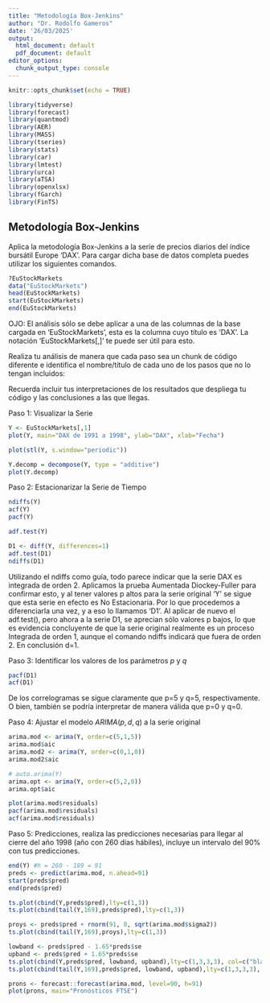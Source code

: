 ```yaml
---
title: "Metodología Box-Jenkins"
author: "Dr. Rodolfo Gameros"
date: '26/03/2025'
output:
  html_document: default
  pdf_document: default
editor_options:
  chunk_output_type: console
---
```


```r
knitr::opts_chunk$set(echo = TRUE)
```

```r
library(tidyverse)
library(forecast)
library(quantmod)
library(AER)
library(MASS)
library(tseries)
library(stats)
library(car)
library(lmtest)
library(urca)
library(aTSA)
library(openxlsx)
library(fGarch)
library(FinTS)
```



## Metodología Box-Jenkins

Aplica la metodología Box-Jenkins a la serie de precios diarios del índice bursátil Europe 'DAX'. Para cargar dicha base de datos completa puedes utilizar los siguientes comandos.

```r
?EuStockMarkets
data("EuStockMarkets")
head(EuStockMarkets)
start(EuStockMarkets)
end(EuStockMarkets)
```

OJO: El análisis sólo se debe aplicar a una de las columnas de la base cargada en 'EuStockMarkets', esta es la columna cuyo título es 'DAX'. La notación 'EuStockMarkets[,]' te puede ser útil para esto.

Realiza tu análisis de manera que cada paso sea un chunk de código diferente e identifica el nombre/título de cada uno de los pasos que no lo tengan incluidos:

Recuerda incluir tus interpretaciones de los resultados que despliega tu código y las conclusiones a las que llegas.


Paso 1: Visualizar la Serie

```r
Y <- EuStockMarkets[,1]
plot(Y, main="DAX de 1991 a 1998", ylab="DAX", xlab="Fecha")

plot(stl(Y, s.window="periodic"))

Y.decomp = decompose(Y, type = "additive")
plot(Y.decomp)
```

Paso 2: Estacionarizar la Serie de Tiempo

```r
ndiffs(Y)
acf(Y)
pacf(Y)

adf.test(Y)

D1 <- diff(Y, differences=1)
adf.test(D1)
ndiffs(D1)
```

Utilizando el ndiffs como guía, todo parece indicar que la serie DAX es integrada de orden 2. Aplicamos la prueba Aumentada Diockey-Fuller para confirmar esto, y al tener valores p altos para la serie original 'Y' se sigue que esta serie en efecto es No Estacionaria. Por lo que procedemos a diferenciarla una vez, y a eso lo llamamos 'D1'. Al aplicar de nuevo el adf.test(), pero ahora a la serie D1, se aprecian sólo valores p bajos, lo que es evidencia concluyente de que la serie original realmente es un proceso Integrada de orden 1, aunque el comando ndiffs indicará que fuera de orden 2. En conclusión d=1.

Paso 3: Identificar los valores de los parámetros $p$ y $q$

```r
pacf(D1)
acf(D1)
```

De los correlogramas se sigue claramente que p=5 y q=5, respectivamente. O bien, también se podría interpretar de manera válida que p=0 y q=0.

Paso 4: Ajustar el modelo $ARIMA(p,d,q)$ a la serie original

```r
arima.mod <- arima(Y, order=c(5,1,5))
arima.mod$aic
arima.mod2 <- arima(Y, order=c(0,1,0))
arima.mod2$aic

# auto.arima(Y)
arima.opt <- arima(Y, order=c(5,2,0))
arima.opt$aic

plot(arima.mod$residuals)
pacf(arima.mod$residuals)
acf(arima.mod$residuals)
```

Paso 5: Predicciones, realiza las predicciones necesarias para llegar al cierre del año 1998 (año con 260 días hábiles), incluye un intervalo del 90% con tus predicciones.

```r
end(Y) #h = 260 - 189 = 91
preds <- predict(arima.mod, n.ahead=91)
start(preds$pred)
end(preds$pred)

ts.plot(cbind(Y,preds$pred),lty=c(1,3))
ts.plot(cbind(tail(Y,169),preds$pred),lty=c(1,3))

proys <- preds$pred + rnorm(91, 0, sqrt(arima.mod$sigma2))
ts.plot(cbind(tail(Y,169),proys),lty=c(1,3))

lowband <- preds$pred - 1.65*preds$se
upband <- preds$pred + 1.65*preds$se
ts.plot(cbind(Y,preds$pred, lowband, upband),lty=c(1,3,3,3), col=c("black","blue","red","red"), main="Predicciones DAX 1998 - 1999")
ts.plot(cbind(tail(Y,169),preds$pred, lowband, upband),lty=c(1,3,3,3), col=c("black","blue","red","red"), main="Predicciones DAX 1998 - 1999")

prons <- forecast::forecast(arima.mod, level=90, h=91)
plot(prons, main="Pronósticos FTSE")
```
